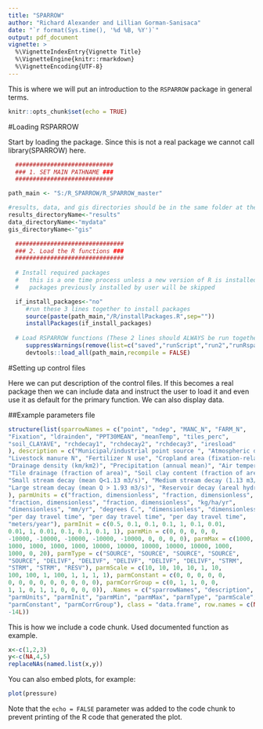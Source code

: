 ```yaml
---
title: "SPARROW"
author: "Richard Alexander and Lillian Gorman-Sanisaca"
date: "`r format(Sys.time(), '%d %B, %Y')`"
output: pdf_document
vignette: >
  %\VignetteIndexEntry{Vignette Title}
  %\VignetteEngine{knitr::rmarkdown}
  %\VignetteEncoding{UTF-8}
---
```


This is where we will put an introduction to the `RSPARROW` package in general terms.

```r
knitr::opts_chunk$set(echo = TRUE)
```
[comment]: <> (This is a comment, it will not be included the "#" indicates a section title, different levels of titles can be specified by more "##")
#Loading RSPARROW

Start by loading the package. Since this is not a real package we cannot call library(SPARROW) here.

```r
  ############################
  ### 1. SET MAIN PATHNAME ###
  ############################

path_main <- "S:/R_SPARROW/R_SPARROW_master"

#results, data, and gis directories should be in the same folder at the same level
results_directoryName<-"results"
data_directoryName<-"mydata"
gis_directoryName<-"gis"

  ###############################
  ### 2. Load the R functions ###
  ###############################
  
  # Install required packages
  #   this is a one time process unless a new version of R is installed
  #   packages previously installed by user will be skipped

  if_install_packages<-"no"
     #run these 3 lines together to install packages
     source(paste(path_main,"/R/installPackages.R",sep=""))
     installPackages(if_install_packages)
  
  # Load RSPARROW functions (These 2 lines should ALWAYS be run together)
     suppressWarnings(remove(list=c("saved","runScript","run2","runRsparrow")))
     devtools::load_all(path_main,recompile = FALSE) 
```

#Setting up control files

Here we can put description of the control files.  If this becomes a real package then we can include data and instruct the user to load it and even use it as default for the primary function.  We can also display data.

##Example parameters file
```r
structure(list(sparrowNames = c("point", "ndep", "MANC_N", "FARM_N", 
"Fixation", "ldrainden", "PPT30MEAN", "meanTemp", "tiles_perc", 
"soil_CLAYAVE", "rchdecay1", "rchdecay2", "rchdecay3", "iresload"
), description = c("Municipal/industrial point source ", "Atmospheric deposition N (wet only)", 
"Livestock manure N", "Fertilizer N use", "Cropland area (fixation-related)", 
"Drainage density (km/km2)", "Precipitation (annual mean)", "Air temperature (annual mean)", 
"Tile drainage (fraction of area)", "Soil clay content (fraction of area)", 
"Small stream decay (mean Q<1.13 m3/s)", "Medium stream decay (1.13 m3/s < mean Q < 1.93 m3/s)", 
"Large stream decay (mean Q > 1.93 m3/s)", "Reservoir decay (areal hydr. Load)"
), parmUnits = c("fraction, dimensionless", "fraction, dimensionless", 
"fraction, dimensionless", "fraction, dimensionless", "kg/ha/yr", 
"dimensionless", "mm/yr", "degrees C.", "dimensionless", "dimensionless", 
"per day travel time", "per day travel time", "per day travel time", 
"meters/year"), parmInit = c(0.5, 0.1, 0.1, 0.1, 1, 0.1, 0.01, 
0.01, 1, 0.01, 0.1, 0.1, 0.1, 1), parmMin = c(0, 0, 0, 0, 0, 
-10000, -10000, -10000, -10000, -10000, 0, 0, 0, 0), parmMax = c(1000, 
1000, 1000, 1000, 1000, 10000, 10000, 10000, 10000, 10000, 1000, 
1000, 0, 20), parmType = c("SOURCE", "SOURCE", "SOURCE", "SOURCE", 
"SOURCE", "DELIVF", "DELIVF", "DELIVF", "DELIVF", "DELIVF", "STRM", 
"STRM", "STRM", "RESV"), parmScale = c(10, 10, 10, 10, 1, 10, 
100, 100, 1, 100, 1, 1, 1, 1), parmConstant = c(0, 0, 0, 0, 0, 
0, 0, 0, 0, 0, 0, 0, 0, 0), parmCorrGroup = c(0, 1, 1, 0, 0, 
1, 1, 0, 1, 1, 0, 0, 0, 0)), .Names = c("sparrowNames", "description", 
"parmUnits", "parmInit", "parmMin", "parmMax", "parmType", "parmScale", 
"parmConstant", "parmCorrGroup"), class = "data.frame", row.names = c(NA, 
-14L))
```

This is how we include a code chunk. Used documented function as example.

```r
x<-c(1,2,3)
y<-c(NA,4,5)
replaceNAs(named.list(x,y))
```


You can also embed plots, for example:

```r
plot(pressure)
```

Note that the `echo = FALSE` parameter was added to the code chunk to prevent printing of the R code that generated the plot.
